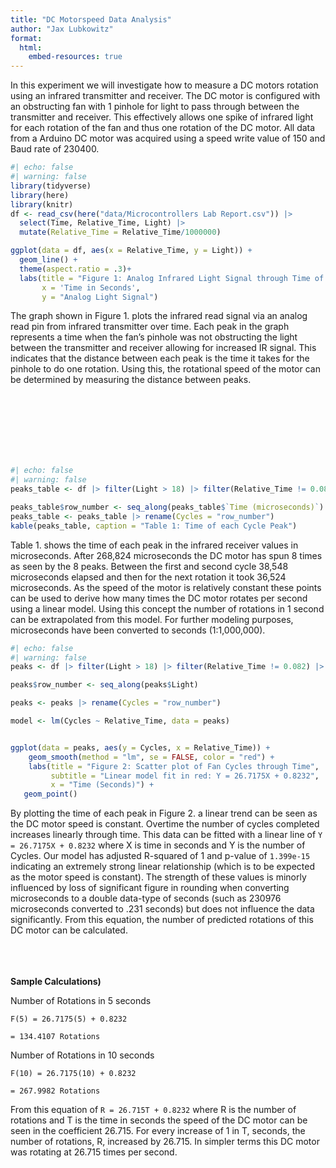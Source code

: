 ```yaml
---
title: "DC Motorspeed Data Analysis"
author: "Jax Lubkowitz"
format: 
  html:
    embed-resources: true
---
```

In this experiment we will investigate how to measure a DC motors rotation using an infrared transmitter and receiver. The DC motor is configured with an obstructing fan with 1 pinhole for light to pass through between the transmitter and receiver. This effectively allows one spike of infrared light for each rotation of the fan and thus one rotation of the DC motor. All data from a Arduino DC motor was acquired using a speed write value of 150 and Baud rate of 230400.   

```r
#| echo: false
#| warning: false
library(tidyverse)
library(here)
library(knitr)
df <- read_csv(here("data/Microcontrollers Lab Report.csv")) |> 
  select(Time, Relative_Time, Light) |> 
  mutate(Relative_Time = Relative_Time/1000000)

ggplot(data = df, aes(x = Relative_Time, y = Light)) +
  geom_line() +
  theme(aspect.ratio = .3)+
  labs(title = "Figure 1: Analog Infrared Light Signal through Time of DC Motor Rotation", 
       x = 'Time in Seconds', 
       y = "Analog Light Signal")
```
The graph shown in Figure 1. plots the infrared read signal via an analog read pin from infrared transmitter over time. Each peak in the graph represents a time when the fan's pinhole was not obstructing the light between the transmitter and receiver allowing for increased IR signal. This indicates that the distance between each peak is the time it takes for the pinhole to do one rotation. Using this, the rotational speed of the motor can be determined by measuring the distance between peaks. 

<br>
<br>
<br>
<br>
<br>
<br>

```r
#| echo: false
#| warning: false
peaks_table <- df |> filter(Light > 18) |> filter(Relative_Time != 0.082) |> slice(1:8) |> mutate(Relative_Time = Relative_Time * 1000000) |> select(Relative_Time) |> rename(`Time (microseconds)` = "Relative_Time")

peaks_table$row_number <- seq_along(peaks_table$`Time (microseconds)`)
peaks_table <- peaks_table |> rename(Cycles = "row_number")
kable(peaks_table, caption = "Table 1: Time of each Cycle Peak")
```

Table 1. shows the time of each peak in the infrared receiver values in microseconds. After 268,824 microseconds the DC motor has spun 8 times as seen by the 8 peaks. Between the first and second cycle 38,548 microseconds elapsed and then for the next rotation it took 36,524 microseconds. As the speed of the motor is relatively constant these points can be used to derive how many times the DC motor rotates per second using a linear model. Using this concept the number of rotations in 1 second can be extrapolated from this model. For further modeling purposes, microseconds have been converted to seconds (1:1,000,000). 

```r
#| echo: false
#| warning: false
peaks <- df |> filter(Light > 18) |> filter(Relative_Time != 0.082) |> slice(1:8) 

peaks$row_number <- seq_along(peaks$Light)

peaks <- peaks |> rename(Cycles = "row_number")

model <- lm(Cycles ~ Relative_Time, data = peaks)


ggplot(data = peaks, aes(y = Cycles, x = Relative_Time)) +
    geom_smooth(method = "lm", se = FALSE, color = "red") + 
    labs(title = "Figure 2: Scatter plot of Fan Cycles through Time", 
         subtitle = "Linear model fit in red: Y = 26.7175X + 0.8232",
         x = "Time (Seconds)") +
   geom_point()
```

By plotting the time of each peak in Figure 2. a linear trend can be seen as the DC motor speed is constant. Overtime the number of cycles completed increases linearly through time. This data can be fitted with a linear line of ```Y = 26.7175X + 0.8232``` where X is time in seconds and Y is the number of Cycles. Our model has adjusted R-squared of 1 and p-value of ```1.399e-15``` indicating an extremely strong linear relationship (which is to be expected as the motor speed is constant). The strength of these values is minorly influenced by loss of significant figure in rounding when converting microseconds to a double data-type of seconds (such as 230976 microseconds converted to .231 seconds) but does not influence the data significantly. From this equation, the number of predicted rotations of this DC motor can be calculated.

<br>
<br>
<br>
**Sample Calculations)**

  Number of Rotations in 5 seconds
  
    F(5) = 26.7175(5) + 0.8232
  
    = 134.4107 Rotations

  
  Number of Rotations in 10 seconds
  
    F(10) = 26.7175(10) + 0.8232
    
    = 267.9982 Rotations

  
From this equation of ```R = 26.715T + 0.8232``` where R is the number of rotations and T is the time in seconds the speed of the DC motor can be seen in the coefficient 26.715. For every increase of 1 in T, seconds, the number of rotations, R, increased by 26.715. In simpler terms this DC motor was rotating at 26.715 times per second. 


